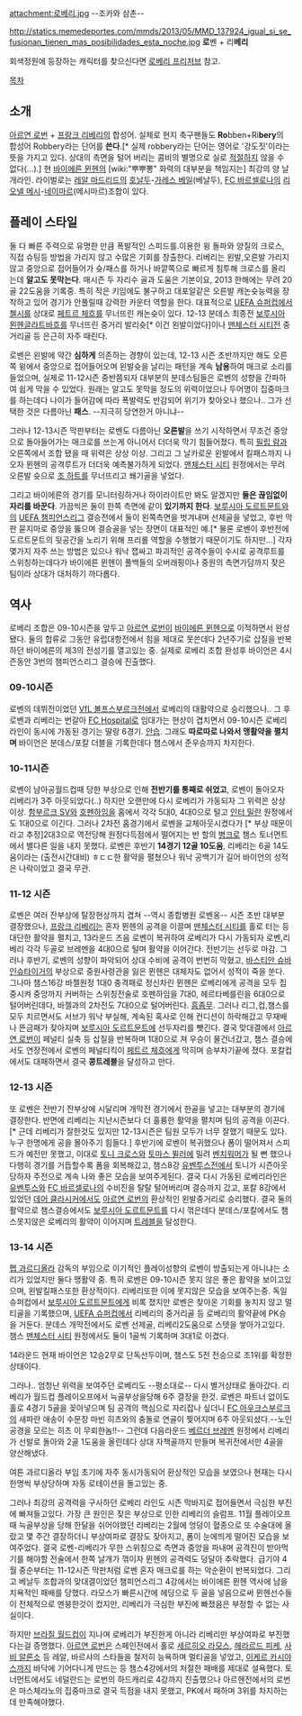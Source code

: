 attachment:로베리.jpg
--조카와 삼촌--

http://statics.memedeportes.com/mmds/2013/05/MMD_137924_igual_si_se_fusionan_tienen_mas_posibilidades_esta_noche.jpg
'''로'''벤 + 리'''베리'''

회색정원에 등장하는 캐릭터를 찾으신다면 [[로베리 프리저브]] 참고.

[[목차]]

== 소개 ==

[[아르연 로번]] + [[프랑크 리베리]]의 합성어. 실제로 현지 축구팬들도 '''Ro'''bben+Ri'''bery'''의 합성어 Robbery라는 단어를 '''쓴다'''.[* 실제 robbery라는 단어는 영어로 '강도짓'이라는 뜻을 가지고 있다. 상대의 측면을 털어 버리는 콤비의 별명으로 실로 [[적절]]하지 않을 수 없다(...).] 현 [[바이에른 뮌헨]]의 [wiki:"뿌뿌뽕" 화력의 대부분을 책임지는] 최강의 양 날개라인. 라이벌로는 [[레알 마드리드]]의 [[호날두]]-[[가레스 베일]](베날두), [[FC 바르셀로나]]의 [[리오넬 메시]]-[[네이마르]](메시마르)조합이 있다.

== 플레이 스타일 ==
둘 다 빠른 주력으로 유명한 만큼 폭발적인 스피드를.이용한 윙 돌파와 양질의 크로스, 직접 슈팅등 방법을 가리지 않고 수많은 기회를 창출한다. 리베리는 왼발,오른발 가리지 않고 중앙으로 접어들어가 슛/패스를 하거나 바깥쪽으로 빠르게 침투해 크로스를 올리는데 '''알고도 못막는다'''. 매시즌 두 자리수 골과 도움은 기본이요, 2013 한해에는 무려 20골 22도움을 기록중. 특히 작은 키임에도 불구하고 대포알같은 오른발 캐논슛능력을 장착하고 있어 경기가 안풀릴때 강력한 카운터 역할을 한다. 대표적으로 [[UEFA 슈퍼컵]]에서 [[첼시]]를 상대로 [[페트르 체흐]]를 무너뜨린 캐논슛이 있다. 12-13 분데스 최종전 [[보루시아 묀헨글라트바흐]]를 무너뜨린 중거리 발리슛[* 이건 왼발이었다]이나 [[맨체스터 시티]]전 중거리골 등 은근히 자주 때린다.

로벤은 왼발에 약간 '''심하게''' 의존하는 경향이 있는데, 12-13 시즌 초반까지만 해도 오른쪽 윙에서 중앙으로 접어들어오며 왼발슛을 날리는 패턴을 계속 '''남용'''하여 매크로 소리를 들었으며, 실제로 11-12시즌 중반쯤되자 대부분의 분데스팀들은 로벤의 성향을 간파하여 쉽게 막을 수 있었다. 원래는 알고도 못막을 정도의 위력이었으나 두어명이 집중마크를 하는데다 나이가 들어감에 따라 폭발력도 반감되어 위기가 찾아오나 했으나.. 그가 선택한 것은 다름아닌 '''패스'''. --지극히 당연한거 아니냐--

그러나 12-13시즌 막판부터는 로벤도 다름아닌 '''오른발'''을 쓰기 시작하면서 무조건 중앙으로 돌아들어가는 매크로를 쓰는게 아니어서 더더욱 막기 힘들어졌다. 특히 [[필립 람]]과 오른쪽에서 조합 됐을 때 위력은 상상 이상. 그리고 그 날카로운 왼발에서 킬패스까지 나오자 뮌헨의 공격루트가 더더욱 예측불가하게 되었다. [[맨체스터 시티]] 원정에서는 무려 오른발 슛으로 [[조 하트]]를 무너뜨리고 쐐기골을 넣었다.

그리고 바이에른의 경기를 모니터링하거나 하이라이트만 봐도 알겠지만 '''둘은 끊임없이 자리를 바꾼다'''. 가끔씩은 둘이 한쪽 측면에 같이 '''있기까지 한다'''. [[보루시아 도르트문트]]와의 [[UEFA 챔피언스리그]] 결승전에서 둘이 왼쪽측면을 벗겨내며 선제골을 넣었고, 후반 막판 묻지마로 중앙을 뚫으며 결승골을 넣는 장면이 대표적인 예.[* 물론 로벤이 후반전에 도르트문트의 뒷공간을 노리기 위해 프리롤 역할을 수행했기 때문이기도 하지만...] 각자 몇가지 자주 쓰는 방법은 있으나 워낙 잽싸고 파괴적인 공격수들이 수시로 공격루트를 스위칭하는데다가 바이에른 뮌헨이 풀백들의 오버래핑이나 중원의 측면가담까지 잦은 팀이라 상대가 대처하기 까다롭다.

== 역사 ==
로베리 조합은 09-10시즌을 앞두고 [[아르연 로번]]이 [[바이에른 뮌헨]]으로 이적하면서 완성됐다. 둘의 합류로 그동안 유럽대항전에서 힘을 제대로 못쓴데다 2년주기로 삽질을 반복하던 바이에른의 제3의 전성기를 열고있는 중. 실제로 로베리 조합 완성후 바이언은 4시즌동안 3번의 챔피언스리그 결승에 진출했다.
=== 09-10시즌 ===
로벤의 데뷔전이었던 [[VfL 볼프스부르크]]전에서 로베리의 대활약으로 승리했으나.. 그 후 로벤과 리베리는 번갈아 [[FC Hospital]]로 임대가는 현상이 겹치면서 09-10시즌 로베리 라인이 동시에 가동된 경기는 딸랑 6경기. [[안습]]. 그래도 '''따로따로 나와서 맹활약을 펼치며''' 바이언은 분데스/포칼 더블을 기록한데다 챔스에서 준우승까지 차지한다.
=== 10-11시즌 ===
로벤이 남아공월드컵때 당한 부상으로 인해 '''전반기를 통째로 쉬었고''', 로벤이 돌아오자 리베리가 3주 아웃되었다(..) 하지만 오랜만에 다시 로베리가 가동되자 그 위력은 상상 이상. [[함부르크 SV]]와 [[호펜하임]]을 홈에서 각각 5대0, 4대0으로 털고 [[인터 밀란]] 원정에서도 1대0으로 이긴다. 그러나 2차전 홈경기에서 로벤을 교체아웃시켰다가 [* 부상 때문이라고 추정]2대3으로 역전당해 원정다득점에서 떨어지는 반 할의 [[병크]]로 챔스 토너먼트에서 별다른 일을 내지 못했다. 로벤은 후반기 '''14경기 12골 10도움''', 리베리는 6골 14도움이라는 (출전시간대비) ㅎㄷㄷ한 활약을 펼쳤으나 워낙 공백기가 길어 바이언의 성적은 나락이었고 결국 무관.
=== 11-12 시즌 ===
로벤은 여러 잔부상에 탈장현상까지 겹쳐 --역시 종합병원 로벤옹-- 시즌 초반 대부분 결장했으나, [[프랑크 리베리]]는 혼자 뮌헨의 공격을 이끌며 [[맨체스터 시티]]를 홀로 터는 등 대단한 활약을 펼치고, 13라운드 즈음 로벤이 복귀하여 로베리가 다시 가동되자 로벤,리베리 각각 두골로 브레멘을 4대0으로 털며 활약을 이어간다. 전반기는 선두로 마감.
그러나 후반기, 로벤의 성향이 파악되어 상대 수비에 공격이 번번히 막혔고, [[바스티안 슈바인슈타이거]]의 부상으로 중원사령관을 잃은 뮌헨은 대체자도 없어서 성적이 죽을 쑨다. 그나마 챔스16강 바젤원정 1대0 충격패로 정신차린 뮌헨은 로베리에게 공격을 모두 집중시켜 중앙까지 커버하는 스위칭전술로 호펜하임을 7대0, 헤르타베를린을 6대0으로 털어버린데다, 바젤과의 2차전도 7대0으로 털어버린다. [[흠좀무]]. 그러나 리그,컵,챔스를 모두 치르면서도 서브가 워낙 부실해, 계속된 혹사로 인해 컨디션이 하락해갔고 무재배나 뜬금패가 잦아지며 [[보루시아 도르트문트]]에 선두자리를 뺏긴다. 결국 맞대결에서 [[아르연 로번]]이 페널티 실축 등 삽질을 반복하며 1대0으로 져 우승이 물건너갔고, 챔스 결승에서도 연장전에서 로벤의 페널티킥이 [[페트르 체흐]]에게 막히며 승부차기끝에 졌다. 포칼컵에서도 대패하면서 결국 '''콩트레블'''을 달성하고 만다.
=== 12-13 시즌 ===
또 로벤은 전반기 잔부상에 시달리며 개막전 경기에서 한골을 넣고는 대부분의 경기에 결장한다. 반면에 리베리는 지난시즌보다 더 훌륭한 활약을 펼치며 팀의 공격을 이끈다.[* 근데 리베리가 잘한것도 있지만 12-13시즌은 팀원 모두가 너무 잘했기 때문도 있다. 누구 한명에게 공을 몰아주기 힘들다.]
후반기에 로벤이 복귀했으나 폼이 떨어져서 스피드가 예전만 못했고, 이대로 [[토니 크로스]]와 [[토마스 뮐러]]에 밀려 [[벤치워머]]가 될 뻔 했으나 다행히 경기를 거듭할수록 폼을 회복해갔고, 챔스8강 [[유벤투스]]전에서 토니가 시즌아웃당하자 주전으로 계속 나와 좋은 모습을 보여주게된다. 결국 다시 가동된 로베리라인은 [[유벤투스]]와 [[FC 바르셀로나]]의 수비진을 탈탈 털어버리며 결승까지 갔고, 포칼 8강에서 있었던 [[데어 클라시커]]에서도 [[아르연 로번]]의 환상적인 왼발중거리로 승리했다. 결국 둘의 활약으로 챔스결승에서도 [[보루시아 도르트문트]]를 다시 꺾은데다 분데스/포칼에서도 챔스못지않은 로베리의 활약이 이어지며 [[트레블]]을 달성한다.
=== 13-14 시즌 ===
[[펩 과르디올라]] 감독의 부임으로 이기적인 플레이성향의 로벤이 방출되는게 아니냐는 소리가 있었지만 둘다 맹활약 중. 특히 로벤은 09-10시즌 못지 않은 좋은 활약을 보이고있으며, 왼발킬패스또한 환상적이다. 리베리또한 이에 못지않은 모습을 보여주는중.
독일 슈퍼컵에서 [[보루시아 도르트문트]]에게 비록 졌지만 로벤은 찾아온 기회를 놓치지 않고 멀티골을 기록했으며, [[UEFA 슈퍼컵]]에서 리베리의 중거리골 등 로베리의 활약끝에 PK승을 거둔다.
분데스 개막전에서도 로벤 선제골, 리베리2도움으로 스텟을 쌓아가고있다. 챔스 [[맨체스터 시티]] 원정에서도 둘이 1골씩 기록하며 3대1로 이겼다.

14라운드 현재 바이언은 12승2무로 단독선두이며, 챔스도 5전 전승으로 조1위를 확정한상태이다.

그러나.. 엄청난 위력을 보여주던 로베리도 --평소대로-- 다시 별거상태로 돌아갔다. 리베리가 월드컵 플레이오프에서 늑골부상을당해 6주 결장을 한것. 로벤은 파트너 없이도 홀로 4경기 5골을 꽂아넣으며 팀 공격의 핵심으로 자리잡나 싶더니 [[FC 아우크스부르크]]의 새파란 애송이 수문장 마빈 히츠와의 충돌로 연골이 찢어지며 6주 아웃되셨다.--노인 공경을 모르는 히츠 이 무뢰한놈!!-- 그런데 다음라운드 [[베르더 브레멘]] 원정에서 리베리가 선발로 돌아와 2골 1도움을 올린데다 상대 자책골까지 만들며 복귀전에서만 4골을 양산해냈다.

여튼 과르디올라 부임 초기에 자주 동시가동되어 환상적인 모습을 보였으나 현재는 다시 한명씩 부상당하며 자동 로테이션을 돌고있는 중.

그러나 최강의 공격력을 구사하던 로베리 라인도 시즌 막바지로 접어들면서 극심한 부진에 빠져들고있다. 가장 큰 원인은 잦은 부상으로 인한 리베리의 슬럼프. 11월 플레이오프때 늑골부상을 당해 한달을 쉬어야했던 리베리는 2월에 엉덩이 혈종으로 또 수술대에 올랐고 몇 주간 결장하더니 부상여파로 결장도 잦아지고, 폼이 눈에띄게 떨어진 모습을 보여주었다. 결국 로벤-리베리가 무한 스위칭으로 측면과 중앙을 파내며 공격진이 받아먹기를 해야할 전술에서 한쪽 날개가 꺾이자 뮌헨의 공격력도 덩달아 추락했다. 급기야 4월 중순부터는 11-12시즌 막판처럼 로벤 혼자 매크로를 하는 악순환이 반복되었다.
그리고 베날두 조합과의 맞대결이었던 챔피언스리그 4강에서는 바이에른 뮌헨 역사에 남을 치욕적인 패배를 당했다. 라모스가 빠른시간에 헤딩으로 두 골을 넣음으로써 뮌헨선수들이 전체적으로 멘붕한것이 컸지만, 리베리가 극심한 부진에 빠졌음은 부정할 수 없는 사실이다. 
 
하지만 [[브라질 월드컵]]이 지나며 로베리가 부진한게 아니라 리베리만 부상여파로 부진했다는걸 증명했다. [[아르연 로번]]은 스페인전에서 홀로 [[세르히오 라모스]], [[헤라르드 피케]], [[사비 알론소]] 등 레알, 바르샤의 스타들을 철저히 능욕하며 멀티골을 넣었고, [[이케르 카시야스]]까지 바닥에 기어다니게 만드는 등 챔스4강에서의 처절한 패배를 제대로 설욕했다. 토너먼트에서도 네덜란드는 로번의 하드캐리로 4강까지 진출했으나 아르헨전에서의 로번은 마스체라노의 집중마크로 결국 득점을 내지 못했고, PK에서 패하며 3위를 차지하는데 만족해야했다.
